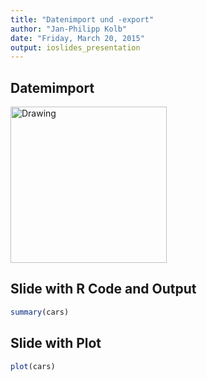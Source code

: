 ```yaml
---
title: "Datenimport und -export"
author: "Jan-Philipp Kolb"
date: "Friday, March 20, 2015"
output: ioslides_presentation
---
```


## Datemimport

<img src="figure/Datenimport.PNG" alt="Drawing" style="width: 250px;"/>

## Slide with R Code and Output

```r
summary(cars)
```

## Slide with Plot

```r
plot(cars)
```

